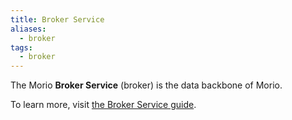 ```yaml
---
title: Broker Service
aliases:
  - broker
tags:
  - broker
---
```


The Morio **Broker Service** (broker) is the data backbone of Morio.

To learn more, visit [the Broker Service guide](/docs/guides/services/broker).

